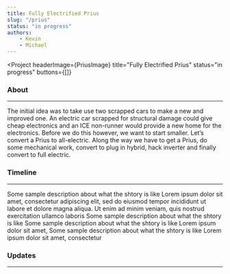 ```yaml
---
title: Fully Electrified Prius
slug: "/prius"
status: "in progress"
authors:
    - Kevin
    - Michael
---
```


<Project
  headerImage={PriusImage}
  title="Fully Electrified Prius"
  status="in progress"
  buttons={[]}
>

  ### About
  ---

  The initial idea was to take use two scrapped cars to make a new and improved one. An electric 
  car scrapped for structural damage could give cheap electronics and an ICE non-runner would provide 
  a new home for the electronics. 
  Before we do this however, we want to start smaller. Let’s convert a Prius to all-electric. Along 
  the way we have to get a Prius, do some mechanical work, convert to plug in hybrid, hack inverter 
  and finally convert to full electric.

  ### Timeline
  ---

  <Timeline>
    <TimelineItem title="Title" status="Completed" date="19.8.2020" type="normal">
        Some sample description about what the shtory is like Lorem ipsum dolor sit amet, consectetur 
        adipiscing elit, sed do eiusmod tempor incididunt ut labore et dolore magna aliqua. Ut enim ad 
        minim veniam, quis nostrud exercitation ullamco laboris
    </TimelineItem>
    <TimelineItem title="In progress at the moment" status="In progress" type="normal">
        Some sample description about what the shtory is like 
    </TimelineItem>
    <TimelineItem title="Not begun" status="Not started" type="normal">
        Some sample description about what the shtory is like Lorem ipsum dolor sit amet,
    </TimelineItem>
    <TimelineItem title="Not begun, but last thing" status="Not started" type="end">
        Some sample description about what the shtory is like Lorem ipsum dolor sit amet, consectetur 
    </TimelineItem>
  </Timeline>

  ### Updates
  ---

  <ProjectPosts filter="Prius" />

</Project>
